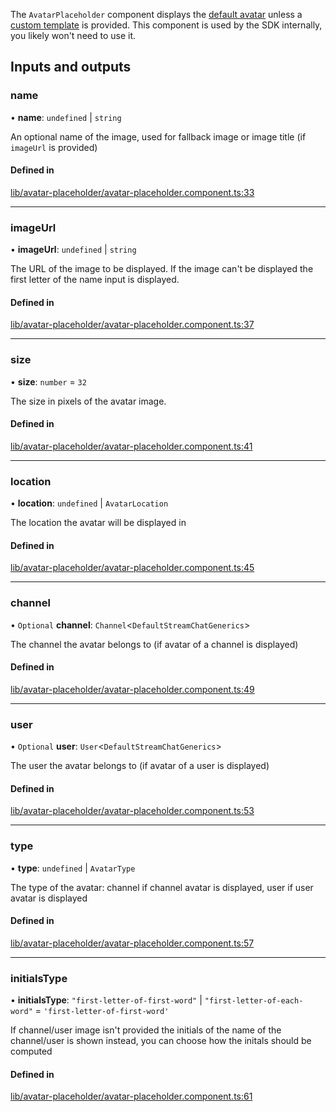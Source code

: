 The `AvatarPlaceholder` component displays the [default avatar](./AvatarComponent.mdx) unless a [custom template](../services/CustomTemplatesService.mdx) is provided. This component is used by the SDK internally, you likely won't need to use it.

[//]: # "Start of generated content"
## Inputs and outputs 


### name

• **name**: `undefined` \| `string`

An optional name of the image, used for fallback image or image title (if `imageUrl` is provided)

#### Defined in

[lib/avatar-placeholder/avatar-placeholder.component.ts:33](https://github.com/GetStream/stream-chat-angular/blob/ce71eee/projects/stream-chat-angular/src/lib/avatar-placeholder/avatar-placeholder.component.ts#L33)

___

### imageUrl

• **imageUrl**: `undefined` \| `string`

The URL of the image to be displayed. If the image can't be displayed the first letter of the name input is displayed.

#### Defined in

[lib/avatar-placeholder/avatar-placeholder.component.ts:37](https://github.com/GetStream/stream-chat-angular/blob/ce71eee/projects/stream-chat-angular/src/lib/avatar-placeholder/avatar-placeholder.component.ts#L37)

___

### size

• **size**: `number` = `32`

The size in pixels of the avatar image.

#### Defined in

[lib/avatar-placeholder/avatar-placeholder.component.ts:41](https://github.com/GetStream/stream-chat-angular/blob/ce71eee/projects/stream-chat-angular/src/lib/avatar-placeholder/avatar-placeholder.component.ts#L41)

___

### location

• **location**: `undefined` \| `AvatarLocation`

The location the avatar will be displayed in

#### Defined in

[lib/avatar-placeholder/avatar-placeholder.component.ts:45](https://github.com/GetStream/stream-chat-angular/blob/ce71eee/projects/stream-chat-angular/src/lib/avatar-placeholder/avatar-placeholder.component.ts#L45)

___

### channel

• `Optional` **channel**: `Channel`<`DefaultStreamChatGenerics`\>

The channel the avatar belongs to (if avatar of a channel is displayed)

#### Defined in

[lib/avatar-placeholder/avatar-placeholder.component.ts:49](https://github.com/GetStream/stream-chat-angular/blob/ce71eee/projects/stream-chat-angular/src/lib/avatar-placeholder/avatar-placeholder.component.ts#L49)

___

### user

• `Optional` **user**: `User`<`DefaultStreamChatGenerics`\>

The user the avatar belongs to (if avatar of a user is displayed)

#### Defined in

[lib/avatar-placeholder/avatar-placeholder.component.ts:53](https://github.com/GetStream/stream-chat-angular/blob/ce71eee/projects/stream-chat-angular/src/lib/avatar-placeholder/avatar-placeholder.component.ts#L53)

___

### type

• **type**: `undefined` \| `AvatarType`

The type of the avatar: channel if channel avatar is displayed, user if user avatar is displayed

#### Defined in

[lib/avatar-placeholder/avatar-placeholder.component.ts:57](https://github.com/GetStream/stream-chat-angular/blob/ce71eee/projects/stream-chat-angular/src/lib/avatar-placeholder/avatar-placeholder.component.ts#L57)

___

### initialsType

• **initialsType**: ``"first-letter-of-first-word"`` \| ``"first-letter-of-each-word"`` = `'first-letter-of-first-word'`

If channel/user image isn't provided the initials of the name of the channel/user is shown instead, you can choose how the initals should be computed

#### Defined in

[lib/avatar-placeholder/avatar-placeholder.component.ts:61](https://github.com/GetStream/stream-chat-angular/blob/ce71eee/projects/stream-chat-angular/src/lib/avatar-placeholder/avatar-placeholder.component.ts#L61)

[//]: # "End of generated content"
